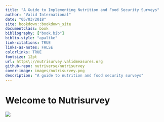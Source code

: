 ```yaml
--- 
title: "A Guide to Implementing Nutrition and Food Security Surveys"
author: "Valid International"
date: "05/03/2018"
site: bookdown::bookdown_site
documentclass: book
bibliography: ["book.bib"]
biblio-style: "apalike"
link-citations: TRUE
links-as-notes: FALSE
colorlinks: TRUE
fontsize: 12pt
url: https\://nutrisurvey.validmeasures.org
github-repo: nutriverse/nutrisurvey
cover-image: images/nutrisurvey.png
description: "A guide to nutrition and food security surveys"
---
```


# Welcome to Nutrisurvey {-}

![](images/nutrisurvey.png)

